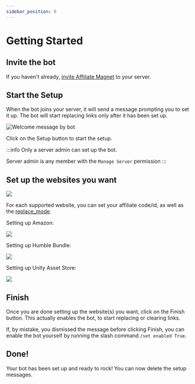 ```yaml
---
sidebar_position: 0
---
```


# Getting Started

## Invite the bot

If you haven't already, [invite Affiliate Magnet](/docs/invite) to your server.

## Start the Setup

When the bot joins your server, it will send a message prompting you to set it up. The bot
will start replacing links only after it has been set up.

![Welcome message by bot](/img/ss/setup0.png 'Welcome message by bot')

Click on the Setup button to start the setup.

:::info
Only a server admin can set up the bot.

Server admin is any member with the `Manage Server` permission
:::

## Set up the websites you want

![](/img/ss/setup1.png)

For each supported website, you can set your affiliate code/id, as well as the
[replace_mode](/docs/options/unity/replace_mode).

Setting up Amazon:

![](/img/ss/setupa.png)

Setting up Humble Bundle:

![](/img/ss/setuph.png)

Setting up Unity Asset Store:

![](/img/ss/setupu.png)

## Finish

Once you are done setting up the website(s) you want, click on the Finish
button. This actually enables the bot, to start replacing or clearing links.

If, by mistake, you dismissed the message before clicking Finish, you can
enable the bot yourself by running the slash command `/set enabled True`.



## Done!

Your bot has been set up and ready to rock! You can now delete the setup
messages.